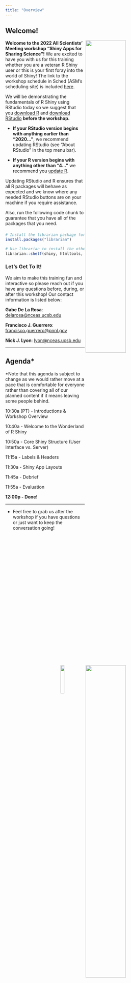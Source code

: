 ```yaml
---
title: "Overview"
---
```


## Welcome!

<img src="images/lter-logo-wide.png" align="right" width="50%"/>

<img src="images/nceas-logo-wide.png" align="right" width="50%"/>

**Welcome to the 2022 All Scientists' Meeting workshop "Shiny Apps for Sharing Science"!** We are excited to have you with us for this training whether you are a veteran R Shiny user or this is your first foray into the world of Shiny! The link to the workshop schedule in Sched (ASM's scheduling site) is included [here](https://2022lterasm.sched.com/event/13kyO/22x053-shiny-app-for-sharing-science).

<img src="images/r-shiny-hex.png" align="right" width="15%"/>

We will be demonstrating the fundamentals of R Shiny using RStudio today so we suggest that you [download R](https://www.r-project.org/) and [download RStudio](https://www.rstudio.com/products/rstudio/download/) **before the workshop.**

- **If your RStudio version begins with anything earlier than "2020..."**, we recommend updating RStudio (see "About RStudio" in the top menu bar).

- **If your R version begins with anything other than "4..."** we recommend you [update R](https://www.r-project.org/). 

Updating RStudio and R ensures that all R packages will behave as expected and we know where any needed RStudio buttons are on your machine if you require assistance.

Also, run the following code chunk to guarantee that you have all of the packages that you need.

:::callout-note
#### 
```r
# Install the librarian package for easy package downloading
install.packages("librarian")

# Use librarian to install the other packages that you need!
librarian::shelf(shiny, htmltools, tidyverse, leaflet, lter/lterdatasampler)
```
:::

### Let's Get To It!

We aim to make this training fun and interactive so please reach out if you have any questions before, during, or after this workshop! Our contact information is listed below:

**Gabe De La Rosa**: [delarosa\@nceas.ucsb.edu](mailto:delarosa@nceas.ucsb.edu){.email}

**Francisco J. Guerrero**: [francisco.guerrero\@pnnl.gov](mailto:francisco.guerrero@pnnl.gov){.email}

**Nick J. Lyon**: [lyon\@nceas.ucsb.edu](mailto:lyon@nceas.ucsb.edu){.email}

---

## Agenda*

\*Note that this agenda is subject to change as we would rather move at a pace that is comfortable for everyone rather than covering all of our planned content if it means leaving some people behind.

10:30a (PT) - Introductions & Workshop Overview

10:40a - Welcome to the Wonderland of R Shiny

10:50a - Core Shiny Structure (User Interface vs. Server)

11:15a - Labels & Headers

11:30a - Shiny App Layouts

11:45a - Debrief

11:55a - Evaluation

**12:00p - Done!**

--- 

- Feel free to grab us after the workshop if you have questions or just want to keep the conversation going!